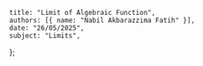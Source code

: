     title: "Limit of Algebraic Function",
    authors: [{ name: "Nabil Akbarazzima Fatih" }],
    date: "26/05/2025",
    subject: "Limits",
};